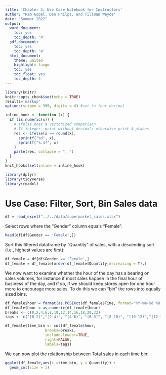 ```yaml
---
title: 'Chapter 3: Use Case Notebook for Instructors'
author: "Ram Gopal, Dan Philps, and Tillman Weyde"
date: "Summer 2022"
output:
  word_document:
    toc: yes
    toc_depth: '4'
  pdf_document:
    toc: yes
    toc_depth: '4'
  html_document:
    theme: united
    highlight: tango
    toc: yes
    toc_float: yes
    toc_depth: 4
---
```


```r
library(knitr)
knitr::opts_chunk$set(echo = TRUE)
results='markup' 
options(scipen = 999, digits = 4) #set to four decimal 

inline_hook <- function (x) {
  if (is.numeric(x)) {
    # ifelse does a vectorized comparison
    # If integer, print without decimal; otherwise print 4 places
    res <- ifelse(x == round(x),
      sprintf("%d", x),
      sprintf("%.4f", x)
    )
    paste(res, collapse = ", ")
  }
}
knit_hooks$set(inline = inline_hook)

```


```r
library(dplyr)
library(tidyverse)
library(readxl)
```

# Use Case: Filter, Sort, Bin Sales data 

```r
df = read_excel("../../data/supermarket_sales.xlsx")
```

Select rows where the “Gender” column equals “Female”: 

```r
head(df[df$Gender == 'Female',])
```


Sort this filtered dataframe by “Quantity” of sales, with a descending sort (i.e., highest values are first): 
```r
df_female = df[df$Gender == 'Female',]
df_female = df_female[order(df_female$Quantity,decreasing = T),]
```

We now want to examine whether the hour of the day has a bearing on sales volumes, for instance if most sales happen in the final hour of business of the day, and if so, if we should keep stores open for one hour more to encourage more sales. To do this we can “bin” the rows into equally sized bins.  

```r

df_female$hour = format(as.POSIXct(df_female$Time, format="%Y-%m-%d %H:%M"), format="%H")
df_female$hour = as.numeric(df_female$hour)
breaks <- c(0,2,4,6,8,10,12,14,16,18,20,22)
tags <- c("[0-2)","[2-4)", "[4-6)", "[6-8)", "[8-10)", "[10-12)","[12-14)", "[14-16)","[16-18)", "[18-20)","[20-22)")

df_female$time_bin <- cut(df_female$hour, 
                  breaks=breaks, 
                  include.lowest=TRUE, 
                  right=FALSE, 
                  labels=tags)


```

We can now plot the relationship between Total sales in each time bin: 

```r
ggplot(df_female,aes(x =time_bin, y = Quantity)) + 
  geom_col(size = 1)
```

